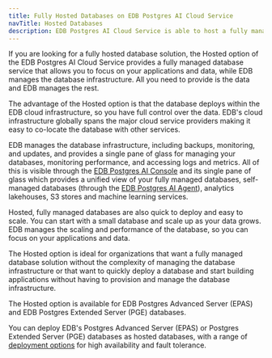 ```yaml
---
title: Fully Hosted Databases on EDB Postgres AI Cloud Service
navTitle: Hosted Databases
description: EDB Postgres AI Cloud Service is able to host a fully managed EDB Postgres database in the EDB cloud.
---
```


If you are looking for a fully hosted database solution, the Hosted option of the EDB Postgres AI Cloud Service provides a fully managed database service that allows you to focus on your applications and data, while EDB manages the database infrastructure. All you need to provide is the data and EDB manages the rest.

The advantage of the Hosted option is that the database deploys within the EDB cloud infrastructure, so you have full control over the data. EDB's cloud infrastructure globally spans the major cloud service providers making it easy to co-locate the database with other services.

EDB manages the database infrastructure, including backups, monitoring, and updates, and provides a single pane of glass for managing your databases, monitoring performance, and accessing logs and metrics. All of this is visible through the [EDB Postgres AI Console](../console) and its single pane of glass which provides a unified view of your fully managed databases, self-managed databases (through the [EDB Postgres AI Agent](../console/agent)), analytics lakehouses, S3 stores and machine learning services. 

Hosted, fully managed databases are also quick to deploy and easy to scale. You can start with a small database and scale up as your data grows. EDB manages the scaling and performance of the database, so you can focus on your applications and data.

The Hosted option is ideal for organizations that want a fully managed database solution without the complexity of managing the database infrastructure or that want to quickly deploy a database and start building applications without having to provision and manage the database infrastructure.

The Hosted option is available for EDB Postgres Advanced Server (EPAS) and EDB Postgres Extended Server (PGE) databases.

You can deploy EDB's Postgres Advanced Server (EPAS) or Postgres Extended Server (PGE) databases as hosted databases, with a range of [deployment options](deployment) for high availability and fault tolerance. 


